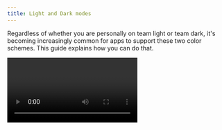 ```yaml
---
title: Light and Dark modes
---
```



Regardless of whether you are personally on team light or team dark, it's becoming increasingly common for apps to support these two color schemes. This guide explains how you can do that.

<Video file="guides/color-schemes.mp4" spaceAfter={30} />

## Configuration

Both managed and bare projects for iOS and Android require additional configuration to support switching between light and dark mode. No additional configuration is required for web.

### Managed projects

Configure your supported appearance styles in **app.json** / **app.config.js** with the `userInterfaceStyle` key. You can also configure specific platform to support different appearance styles by setting either `android.userInterfaceStyle` or `ios.userInterfaceStyle` to preferred value.

The available options are: `automatic` (follow system appearance settings and notify about any change user makes), `light` (restrict app to support light theme only), and `dark` (restrict app to support dark theme only). If this key is absent, the app will default to the `light` style.

Example **app.json** configuration:

```json
{
  "expo": {
    "userInterfaceStyle": "automatic"
  }
}
```

In EAS Build and development builds you'll need to install the native module `expo-system-ui` otherwise the `userInterfaceStyle` property will be ignored. Running `expo config --type introspect` will warn if the project is misconfigured:

```
» android: userInterfaceStyle: Install expo-system-ui in your project to enable this feature.
```

### Bare projects

#### iOS configuration

You can configure supported styles with the [UIUserInterfaceStyle](https://developer.apple.com/documentation/bundleresources/information_property_list/uiuserinterfacestyle) key in your app **Info.plist**. Use `Automatic` to support both light and dark modes.

#### Android configuration

> Appearance locking requires `react-native@0.63.3` to work correctly.

Ensure that the `uiMode` flag is present on your `MainActivity` (and any other activities where this behavior is desired) in **AndroidManifest.xml**:

```xml
<activity
...
android:configChanges="keyboard|keyboardHidden|orientation|screenSize|uiMode">
```

Implement the `onConfigurationChanged` method in **MainActivity.java** (`react-native@0.63.3` don't need this):

```java
import android.content.Intent; // <--- import
import android.content.res.Configuration; // <--- import
public class MainActivity extends ReactActivity {
  ......
  @Override
  public void onConfigurationChanged(Configuration newConfig) {
    super.onConfigurationChanged(newConfig);
    Intent intent = new Intent("onConfigurationChanged");
    intent.putExtra("newConfig", newConfig);
    sendBroadcast(intent);
  }
  ......
}
```

## Detecting the color scheme

To detect the color scheme in our application, we can use `Appearance` and/or `useColorScheme` from `react-native`:

```js
import { Appearance, useColorScheme } from 'react-native';
```

You will probably want to use the `useColorScheme()` hook:

```js
function MyComponent() {
  let colorScheme = useColorScheme();

  if (colorScheme === 'dark') {
    // render some dark thing
  } else {
    // render some light thing
  }
}
```

In some cases, you may find it helpful to get the current color scheme imperatively with `Appearance.getColorScheme()` and/or listen to changes with `Appearance.addChangeListener`. [Read more](https://reactnative.dev/docs/appearance).

## Example

> Don't forget to configure your project to support automatic color scheme as described above in [Configuration](#configuration).

<SnackInline label="useColorScheme example" dependencies={['expo-status-bar']}>

```jsx
import React from 'react';
import { Text, StyleSheet, View, useColorScheme } from 'react-native';
import { StatusBar } from 'expo-status-bar'; // automatically switches bar style based on theme!

export default function App() {
  const colorScheme = useColorScheme();

  const themeTextStyle = colorScheme === 'light' ? styles.lightThemeText : styles.darkThemeText;
  const themeContainerStyle =
    colorScheme === 'light' ? styles.lightContainer : styles.darkContainer;

  return (
    <View style={[styles.container, themeContainerStyle]}>
      <Text style={[styles.text, themeTextStyle]}>Color scheme: {colorScheme}</Text>
      <StatusBar />
    </View>
  );
}

const styles = StyleSheet.create({
  container: {
    flex: 1,
    alignItems: 'center',
    justifyContent: 'center',
  },
  lightContainer: {
    backgroundColor: '#d0d0c0',
  },
  darkContainer: {
    backgroundColor: '#242c40',
  },
  lightThemeText: {
    color: '#242c40',
  },
  darkThemeText: {
    color: '#d0d0c0',
  },
});
```

</SnackInline>

## Tips

While you're developing, you may want to change your simulator's or device's appearance.

- If working with an iOS emulator locally, you can use the `command` + `shift` + `a` shortcut to toggle between light and dark mode.
- If using an Android Emulator, you can run `adb shell "cmd uimode night yes"` to enable dark mode, and `adb shell "cmd uimode night no"` to disable dark mode.
- If using a real device or an Android Emulator, you can toggle the system dark mode setting in the device's settings.
- [Snack](https://snack.expo.dev) is locked to light mode.

